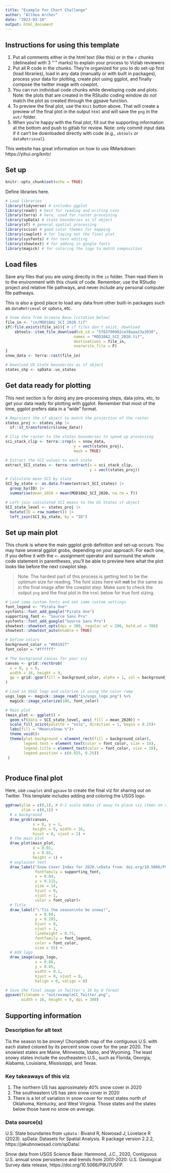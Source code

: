 ```yaml
---
title: "Example for Chart Challenge"
author: "Althea Archer"
date: "2023-03-10"
output: html_document
---
```


## Instructions for using this template

1. Put all comments either in the html text (like this) or in the `r` chunks (delineated with 3 "`" marks) to explain your process to Vizlab reviewers
2. Put all R code in the chunks. They're organized for you to do set-up first (load libraries), load in any data (manually or with built in packages), process your data for plotting, create plot using ggplot, and finally compose the twitter image with cowplot.
3. You can run individual code chunks while developing code and plots. Note: the plots that are created in the RStudio coding window *do not* match the plot as created through the ggsave function. 
4. To preview the final plot, use the `Knit` button above. That will create a preview of the final plot in the output `html` and will save the `png` in the `out/` folder. 
5. When you're happy with the final plot, fill out the supporting information at the bottom and push to gitlab for review. Note: only commit input data if it can't be downloaded directly with code (e.g., `sbtools` or `dataRetrieval`).

This website has great information on how to use RMarkdown: https://yihui.org/knitr/

## Set up

```r
knitr::opts_chunk$set(echo = TRUE)

```



Define libraries here. 

```r
# Load libraries
library(tidyverse) # includes ggplot
library(readr) # best for reading and writing csvs
library(terra) # here, used for raster processing
library(spData) # state boundaries as sf object
library(sf) # general spatial processing
library(scico) # good color themes for mapping
library(cowplot) # for laying out the final plot
library(sysfonts) # for text editing
library(showtext) # for adding in google fonts
library(magick) # for coloring the logo to match composition
```



## Load files

Save any files that you are using directly in the `in` folder. Then read them in to the environment with this chunk of code. Remember, use the RStudio project and relative file pathways, and never include any personal computer file pathways.

This is also a good place to load any data from other built-in packages such as `dataRetrieval` or `spData`, etc.


```r
# Snow data from Science Base (citation below)
file_in <- "in/MOD10A2_SCI_2020.tif"
if(!file.exists(file_in)){ # if files don't exist, download
    sbtools::item_file_download(sb_id = "5f63790982ce38aaa23a3930",
                              names = "MOD10A2_SCI_2020.tif",
                              destinations = file_in,
                              overwrite_file = F)
}
snow_data <- terra::rast(file_in)

# Download US State boundaries as sf object
states_shp <- spData::us_states
```

## Get data ready for plotting
  
This next section is for doing any pre-processing steps, data joins, etc, to get your data ready for plotting with ggplot. Remember that most of the time, ggplot prefers data in a "wide" format.


```r
# Reproject the sf object to match the projection of the raster
states_proj <- states_shp |> 
  sf::st_transform(crs(snow_data))

# Clip the raster to the states boundaries to speed up processing
sci_stack_clip <- terra::crop(x = snow_data, 
                              y = vect(states_proj), 
                              mask = TRUE)

# Extract the SCI values to each state
extract_SCI_states <- terra::extract(x = sci_stack_clip,
                                     y = vect(states_proj))

# Calculate mean SCI by state
SCI_by_state <- as.data.frame(extract_SCI_states) |> 
  group_by(ID) |> 
  summarise(mean_2020 = mean(MOD10A2_SCI_2020, na.rm = T))

# Left-join calculated SCI means to the US States sf object
SCI_state_level <- states_proj |>
  mutate(ID = row_number()) |>
  left_join(SCI_by_state, by = "ID")

```

## Set up main plot

This chunk is where the main ggplot grob definition and set-up occurs. You may have several ggplot grobs, depending on your approach. For each one, if you define it with the `<-` assignment operator and surround the whole code statement in parentheses, you'll be able to preview here what the plot looks like before the next cowplot step.

> Note: The hardest part of this process is getting text to be the optimum size for reading. The font sizes here will **not** be the same as in the final image after the cowplot step. Make sure to check the output `png` and the final plot in the `html` below for true font sizing. 

```r
# Load some custom fonts and set some custom settings
font_legend <- "Pirata One"
sysfonts::font_add_google("Pirata One")
supporting_font <- "Source Sans Pro"
sysfonts::font_add_google("Source Sans Pro")
showtext::showtext_opts(dpi = 300, regular.wt = 200, bold.wt = 700)
showtext::showtext_auto(enable = TRUE)

# Define colors
background_color = "#0A1927"
font_color = "#ffffff"

# The background canvas for your viz
canvas <- grid::rectGrob(
  x = 0, y = 0, 
  width = 16, height = 9,
  gp = grid::gpar(fill = background_color, alpha = 1, col = background_color)
)

# Load in USGS logo and colorize it using the color ramp
usgs_logo <- magick::image_read("in/usgs_logo.png") %>%
  magick::image_colorize(100, font_color)

# Main plot
(main_plot <- ggplot() + 
  geom_sf(data = SCI_state_level, aes( fill = mean_2020)) +
  scale_fill_scico(palette = "oslo", direction = 1, begin = 0.25)+
  labs(fill = "Mean\nSnow %")+
  theme_void()+
  theme(plot.background = element_rect(fill = background_color),
        legend.text = element_text(color = font_color, size = 14),
        legend.title = element_text(color = font_color, size = 20),
        legend.position = c(0.925, 0.25))
 )



```


## Produce final plot

Here, use `cowplot` and `ggsave` to create the final viz for sharing out on Twitter. This template includes adding and coloring the USGS logo.

```r
ggdraw(ylim = c(0,1), # 0-1 scale makes it easy to place viz items on canvas
       xlim = c(0,1)) +
  # a background
  draw_grob(canvas,
            x = 0, y = 1,
            height = 9, width = 16,
            hjust = 0, vjust = 1) +
  # the main plot
  draw_plot(main_plot,
            x = 0.01,
            y = 0.01,
            height = 1) +
  # explainer text
  draw_label("Snow Cover Index for 2020.\nData from: doi.org/10.5066/P9U7U5FP",
             fontfamily = supporting_font,
             x = 0.04,
             y = 0.115,
             size = 14,
             hjust = 0,
             vjust = 1,
             color = font_color)+
  # Title
  draw_label("\'Tis the season\nto be snowy!",
             x = 0.04,
             y = 0.285,
             hjust = 0,
             vjust = 1,
             lineheight = 0.75,
             fontfamily = font_legend,
             color = font_color,
             size = 55) +
  # Add logo
  draw_image(usgs_logo, 
             x = 0.86,   
             y = 0.05, 
             width = 0.1, 
             hjust = 0, vjust = 0, 
             halign = 0, valign = 0)

# Save the final image in Twitter's 16 by 9 format
ggsave(filename = "out/exampleCC_Twitter.png", 
       width = 16, height = 9, dpi = 300)
```

## Supporting information

### Description for alt text

Tis the season to be snowy! Choropleth map of the contiguous U.S. with each stated colored by its percent snow cover for the year 2020. The snowiest states are Maine, Minnesota, Idaho, and Wyoming. The least snowy states include the southeastern U.S., such as Florida, Georgia, Alabama, Louisiana, Mississippi, and Texas.

### Key takeaways of this viz

1. The northern US has approximately 40% snow cover in 2020
2. The southeastern US has zero snow cover in 2020
3. There is a lot of variation in snow cover for most states north of Oklahoma, Kentucky, and West Virginia. Those states and the states below those have no snow on average.

### Data source(s)

U.S. State boundaries from `spData` : Bivand R, Nowosad J, Lovelace R (2023). spData: Datasets for Spatial Analysis. R package version 2.2.2, https://jakubnowosad.com/spData/.

Snow data from USGS Science Base: Hammond, J.C., 2020, Contiguous U.S. annual snow persistence and trends from 2001-2020: U.S. Geological Survey data release, https://doi.org/10.5066/P9U7U5FP.

